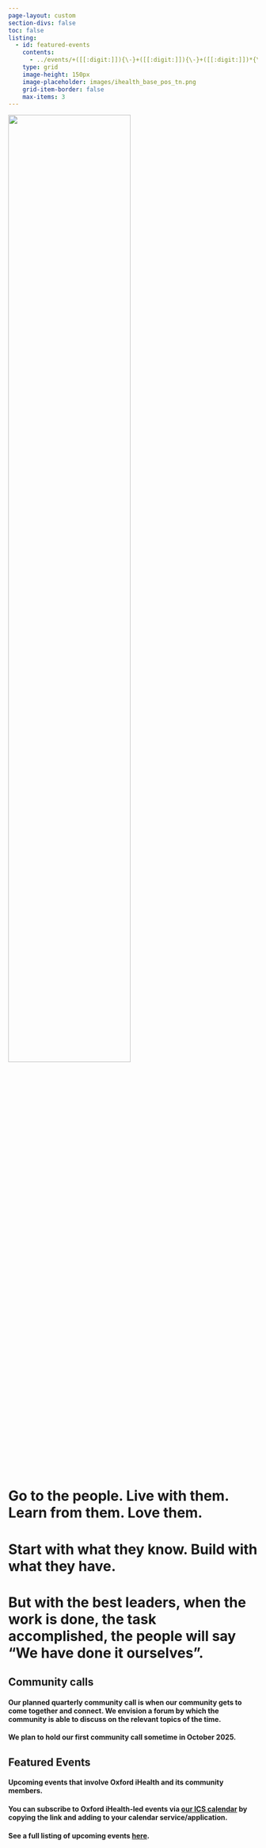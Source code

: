 ```yaml
---
page-layout: custom
section-divs: false
toc: false
listing:
  - id: featured-events
    contents:
      - ../events/+([[:digit:]]){\-}+([[:digit:]]){\-}+([[:digit:]])*{\.qmd}
    type: grid
    image-height: 150px
    image-placeholder: images/ihealth_base_pos_tn.png
    grid-item-border: false
    max-items: 3
---
```



::: {.community-banner}

::: {.info-block}

![](../images/community.png){fig-align="center" width="70%"}

# Go to the people. Live with them. Learn from them. Love them. 

# Start with what they know. Build with what they have. 

# But with the best leaders, when the work is done, the task accomplished, the people will say "We have done it ourselves".

:::

:::


::: {.approach-banner}

::: {.info-block}

# Community calls

#### Our planned quarterly community call is when our community gets to come together and connect. We envision a forum by which the community is able to discuss on the relevant topics of the time.

#### We plan to hold our first community call sometime in October 2025.

:::

:::


::: {.event-banner}

::: {.info-block}

# Featured Events

#### Upcoming events that involve Oxford iHealth and its community members.

#### You can subscribe to Oxford iHealth-led events via [our ICS calendar](https://calendar.google.com/calendar/ical/c_0db826712181c28f2b7e5c0f11b8c08b11f4e844894ab03b77702ccaf7d9c5df%40group.calendar.google.com/public/basic.ics) by copying the link and adding to your calendar service/application.

#### See a full listing of upcoming events [here](https://oxford-ihtm.io/events/).

::: {#featured-events}
:::

:::

:::



